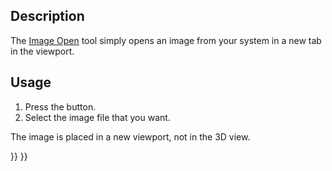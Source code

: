 <languages/>

{{Docnav
|
|[[Image_CreateImagePlane|CreateImagePlane]]
|[[Image_Workbench|Image]]
|IconL=
|IconR=Image_CreateImagePlane.svg
|IconC=Workbench_Image.svg
}}

{{GuiCommand
|Name=Image Open
|MenuLocation=
|Workbenches=[[Image_Workbench|Image]]
|SeeAlso=[[Image_CreateImagePlane|Image CreateImagePlane]], [[Image_Scaling|Image Scaling]]
}}

== Description ==

The [[Image_Open|Image Open]] tool simply opens an image from your system in a new tab in the viewport.

== Usage ==

# Press the {{Button|[[Image:Image_Open.svg|16px]] [[Image_Open|Image Open]]}} button.
# Select the image file that you want.

The image is placed in a new viewport, not in the 3D view.


{{Docnav
|
|[[Image_CreateImagePlane|CreateImagePlane]]
|[[Image_Workbench|Image]]
|IconL=
|IconR=Image_CreateImagePlane.svg
|IconC=Workbench_Image.svg
}}

{{Image Tools navi{{#translation:}}}}
{{Userdocnavi{{#translation:}}}}